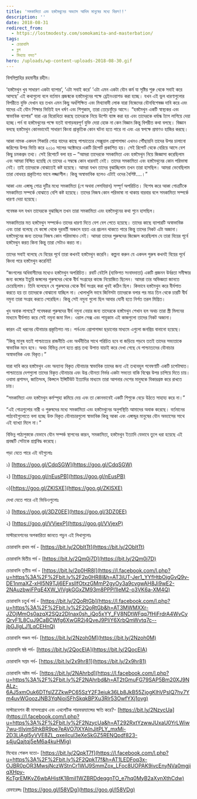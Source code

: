 ```yaml
---
title: 'সমকামিতা এবং হস্তমৈথুনের অভ্যাস আদিম মানুষের মধ্যে বিরল!!'
description: ''
date: 2018-08-31
redirect_from:
  - https://lostmodesty.com/somokamita-and-masterbation/
tags:
  - চোরাবালি
  - ব্লগ
  - মিথ্যায় বসত"
hero: /uploads/wp-content-uploads-2018-08-30.gif
---
```


বিসমিল্লাহির রহমানীর রহীম।

‘হস্তমৈথুন খুব সাধারণ একটা ব্যাপার’, ‘এটা সবাই করে’ ‘এটা এমন একটা যৌন কর্ম যা সৃষ্টির শুরু থেকে সবাই করে আসছে’ এই কথাগুলো বলে বর্তমান প্রজন্মকে হস্তমৈথুনের পক্ষে ব্রেইনওয়াশড করা হচ্ছে। যখন এই ভুল ধারণাগুলোর বিপরীতে যুক্তি দেখান হয় তখন এমন কিছু অর্ধশিক্ষিত এবং মিথ্যাবাদী লোক যারা নিজেদের যৌনবিশেষজ্ঞ দাবি করে এবং যাদের এই যৌন শিক্ষার ভিত্তিই হল ধর্ষণ এবং শিশুকাম, তারা তেড়েফুঁড়ে আসে। “হস্তমৈথুন একটি স্বাস্থ্যকর এবং স্বাভাবিক ব্যাপার” যারা এর বিরোধিতা করছে তাদেরকে নিয়ে উল্টো ব্যাঙ্গ করা হয় এবং তাদেরকে ধর্মান্ধ ট্যাগ লাগিয়ে দেয়া হচ্ছে।পর্ন বা হস্তমৈথুনের পক্ষে যতই বাগাড়ম্বরপূর্ণ যুক্তি দেয়া হোক না কেন বিজ্ঞান কিন্তু বিপরীত কথা বলছে। বিজ্ঞান বলছে হস্তমৈথুন কোনভাবেই সাধারণ কিংবা প্রাকৃতিক কোন ঘটনা হতে পারে না এবং এর স্বপক্ষে প্রমাণও হাজির করছে।

আকা নামক একদল শিকারি গোত্র যাদের কাছে পাশ্চাত্যের সেক্সুয়াল প্রোপাগান্ডা এখনও পৌঁছায়নি তাদের উপর চালানো জরিপের উপর ভিত্তি করে ২০১০ সালের অক্টোবরে একটি রিপোর্ট প্রকাশিত হয়। সেই রিপোর্ট থেকে বেরিয়ে আসে বেশ কিছু চমকপ্রদ তথ্য। সেই রিপোর্টে বলা হয় – “আমরা তাদেরকে সমকামিতা এবং হস্তমৈথুন নিয়ে জিজ্ঞাসা করেছিলাম এবং আমরা বিস্মিত হয়েছি যে তাদের এ সম্বন্ধে কোন ধারনাই নেই। তাদের সমকামিতা এবং হস্তমৈথুনের কোন পরিভাষা নেই। তাই তাদেরকে বোঝাতেই কষ্ট হয়েছে। আমরা যখন তাদের বুঝাচ্ছিলাম তখন তারা হাসছিল। আমরা ভেবেছিলাম তারা বোধহয় প্রকৃতিগত ভাবে লজ্জাশীল। কিন্তু অস্বাভাবিক হলেও এটাই ওদের বৈশিষ্ট....।”

আকা এবং এঙ্গান্ডু গোত্র দুটির মধ্যে সমকামিতা (গে অথবা লেসবিয়ান) সম্পূর্ণ অপরিচিত। বিশেষ করে আকা গোত্রটিকে সমকামিতা সম্পর্কে বোঝাতে বেশি কষ্ট হয়েছে। তাদের নিজস্ব কোন পরিভাষা না থাকায় বারবার বলে সমকামিতা সম্পর্কে ধারণা দেয়া হয়েছে।

গবেষক দল যখন তাদেরকে বুঝাচ্ছিল তখন তারা সমকামিতা এবং হস্তমৈথুনের কথা শুনে হাসছিল।

সমকামিতার মত হস্তমৈথুন সম্পর্কেও তাদের ধারণা দিতে বেশ বেগ পেতে হয়েছে। তাদের কাছে ব্যাপারটি অস্বাভাবিক এবং তারা বলেছে যে কঙ্গো থেকে দূরবর্তী অঞ্চলে হয়ত এর প্রচলন থাকতে পারে কিন্তু তাদের নিকট এটা অজানা। হস্তমৈথুনের জন্য তাদের নিজস্ব কোন পরিভাষাও নেই। আমরা তাদের পুরুষদের জিজ্ঞেস করেছিলাম যে তারা বিয়ের পূর্বে হস্তমৈথুন করত কিনা কিন্তু তারা সেটাও করত না।

তাদের সবাই বলেছে যে বিয়ের পূর্বে তারা কখনই হস্তমৈথুন করেনি। কল্পনা করুন যে একদল পুরুষ কখনই বিয়ের পূর্বে কিংবা পরে হস্তমৈথুন করেনি!!

“জংগলের অধিবাসীদের মধ্যেও হস্তমৈথুন অপরিচিত। রবার্ট বেইলি (ব্যক্তিগত সংবাদদাতা) একটি প্রজনন উর্বরতা সমীক্ষার জন্য কঙ্গোর ইতুরি জঙ্গলের পুরুষদের থেকে বীর্য সংগ্রহের কাজে নিয়োজিত ছিলেন। আমরা তার অভিজ্ঞতা জানতে চেয়েছিলাম। তিনি বলেছেন যে পুরুষদের থেকে বীর্য সংগ্রহ করা খুবই কঠিন ছিল। কিভাবে হস্তমৈথুন করে বীর্যপাত করতে হয় তা তাদেরকে বোঝানো যাচ্ছিল না। খোলাখুলি ভাবে জিনিসটা তাদেরকে বলার পর মাত্র তিন থেকে চারটি বীর্য নমুনা তারা সংগ্রহ করতে পেরেছিল। কিন্তু সেই নমুনা গুলো ছিল আবার যোনী হতে নির্গত তরল মিশ্রিত।

খুব অবাক লাগছে? গবেষকরা পুরুষদের বীর্য নমুনা নেয়ার জন্য তাদেরকে হস্তমৈথুন শেখান হল অথচ তারা স্ত্রী মিলনের মাধ্যমে বীর্যপাত করে সেই নমুনা জমা দিল। ওরাল সেক্স এবং পায়ুকাম এই কাজগুলো তাদের নিকট অজানা।

কারন এই ধরনের যৌনাচার প্রকৃতিগত নয়। পর্নএবং প্রোপাগান্ডা ছড়ানোর মাধ্যমে এগুলো জনপ্রিয় বানানো হয়েছে।

“কিন্তু মানুষ যতই পাশ্চাত্যের রাজনীতি এবং অর্থনীতির সাথে পরিচিত হবে বা জড়িয়ে পড়বে ততই তাদের সভ্যতাকে স্বাভাবিক মনে হবে। অথচ বিভিন্ন দেশ হতে প্রাপ্ত তথ্য উপাত্ত যাচাই করে দেখা গেছে যে পাশ্চাত্যদের যৌনাচার অস্বাভাবিক এবং বিকৃত।”

যারা দাবি করে হস্তমৈথুন এবং অন্যান্য বিকৃত যৌনাচার স্বাভাবিক তাদের জন্য এই তথ্যবহুল গবেষণাটি একটি চপেটাঘাত। পাশ্চাত্যের দেশগুলো তাদের বিকৃত যৌনাচার এবং উগ্র যৌনতা নির্ভর একটা সভ্যতা বাকি বিশ্বের উপর চাপিয়ে দিতে চায়। ওবামা প্রশাসন, জাতিসংঘ, কিন্সলে ইন্সিটিউট ইত্যাদির মাধ্যমে তারা আপনার দেশের মানুষকে বিকারগ্রস্ত করে রাখতে চায়।

“সমকামিতা এবং হস্তমৈথুন কর্মস্পৃহা কমিয়ে দেয় এবং তা কোনভাবেই একটি শিশুকে বেড়ে উঠতে সাহায্য করে না।”

“এই গোত্রগুলোর নারী ও পুরুষদের মধ্যে সমকামিতা এবং হস্তমৈথুনের অনুপস্থিতি আমাদের অবাক করেছে। বর্তমানের পাঠ্যবইগুলোতে বলা হচ্ছে উক্ত বিকৃত যৌনাচারগুলো স্বাভাবিক কিন্তু আকা এবং এঙ্গান্ডুর মানুষের যৌন অভ্যাসের সাথে এই ব্যাখ্যা মিলে না।”

বিভিন্ন পাঠ্যপুস্তকে যেভাবে যৌন সম্পর্ক স্থাপনের কারন, সমকামিতা, হস্তমৈথুন ইত্যাদি যেভাবে তুলে ধরা হয়েছে এই প্রবন্ধটি সেটাকে প্রশ্নবিদ্ধ করেছে।

পড়া যেতে পারে এই বইগুলোঃ

১) [https://goo.gl/CdqSGW](https://goo.gl/CdqSGW)

২) [https://goo.gl/nEusPB](https://goo.gl/nEusPB)

৩)[https://goo.gl/ZKlSXE](https://goo.gl/ZKlSXE)

দেখা যেতে পারে এই ভিডিওগুলোঃ

১) [https://goo.gl/3DZ0EE](https://goo.gl/3DZ0EE)

২) [https://goo.gl/VVjexP](https://goo.gl/VVjexP)

মাস্টারবেশনের অপকারিতা জানতে পড়ুন এই লিখাগুলোঃ

চোরাবালি প্রথম পর্ব - [https://bit.ly/2ObItTt](https://bit.ly/2ObItTt)

চোরাবালি দ্বিতীয় পর্ব - [https://bit.ly/2Qm0j7D](https://bit.ly/2Qm0j7D)

চোরাবালি তৃতীয় পর্ব - [https://bit.ly/2p0HR8l](https://l.facebook.com/l.php?u=https%3A%2F%2Fbit.ly%2F2p0HR8l&h=AT3iUT-Jer1_YYfHtbOjgGvQ9v-DE1nmaXZ-xHI5N9TJj6EFxslIfOtxzGMmP2gyOy3a9cvgwAH8Ji9wE2-2NAuzbwiFPqE4XW_VlVgkGGxZM93m8PPPl1IeM2-o3VK6a-XM4Q)

চোরাবালি চতুর্থ পর্ব - [https://bit.ly/2QoRtGb](https://l.facebook.com/l.php?u=https%3A%2F%2Fbit.ly%2F2QoRtGb&h=AT3MWMXXr-JZOjMmOs0azqX2SQz2DInax0sh_iQo5xYY_FV8NDtWFqq7fHiFrdrA4WvCyQryF1L8CuJ9CaBCWfg6XwGR2j4QveJ9PliY6XrbQmWvtq7c--jbGJIgLJ1LqCEHnQ)

চোরাবালি পঞ্চম পর্ব- [https://bit.ly/2Nzoh0M](https://bit.ly/2Nzoh0M)

চোরাবালি ষষ্ঠ পর্ব- [https://bit.ly/2QocEIA](https://bit.ly/2QocEIA)

চোরাবালি সপ্তম পর্ব- [https://bit.ly/2x9hr81](https://bit.ly/2x9hr81)

চোরাবালি অষ্টম পর্ব- [https://bit.ly/2NAhrbd](https://l.facebook.com/l.php?u=https%3A%2F%2Fbit.ly%2F2NAhrbd&h=AT2tGmuFG79SAP5Bm20XJ9NALz-6AJ5xmOuk6DTfslZZZkwPC65SzY2F3ejuk36Lb8JkB55ZjogKlhVPsIQ7hv7Ym4uvWGoozJNB3YqNiojSFhSkqkBPXu3Rlr53OwfYXj1ovg)

মাস্টারবেশন কী মাসলগ্রোথ এবং এথলেটিক পারফরম্যান্সের ক্ষতি করে?- [https://bit.ly/2NzycUa](https://l.facebook.com/l.php?u=https%3A%2F%2Fbit.ly%2F2NzycUa&h=AT292RxtYzwwJUxaU0YrLWiw7wu-tIIyjmSlhkBR9pe7eAVO7lXYAInJjtPLY_mxMi-2D3LjAgl5yVVE8ZL_qxeiIcul3eXeSkGZ5RENQpdf823-s4juQajtqj5eM6a4kuHMig)

মিথ্যের শেকল যতো- [https://bit.ly/2QpkT7f](https://l.facebook.com/l.php?u=https%3A%2F%2Fbit.ly%2F2QpkT7f&h=AT1LEDFoq3x-OJBR0pOR3MwsjNczWStnCr1WlJ9SmmZox_LFoc8UOPAK9ivcEnyNVa0mgjiqXHpy-KcTgrEMKvZ6wbAHistK18miI1WZBRDdeqgnTO_e7hq0MyB2aXynXthCdw)

রেফারেন্সঃ [https://goo.gl/l58VDg](https://goo.gl/l58VDg)
